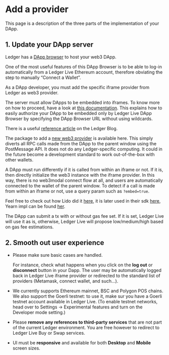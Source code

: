 # Add a provider

This page is a description of the three parts of the implementation of your DApp.

## 1. Update your DApp server

Ledger has a [DApp browser](https://github.com/LedgerHQ/eth-dapp-browser) to host your web3 DApp.

One of the most useful features of this DApp Browser is to be able to log-in automatically from a Ledger Live Ethereum account, therefore obviating the step to manually “Connect a Wallet”.

As a DApp developer, you must add the specific iframe provider from Ledger as web3 provider.

The server must allow DApps to be embedded into iframes. To know more on how to proceed, have a look at [this documentation](https://developer.mozilla.org/en-US/docs/Web/HTTP/Headers/Content-Security-Policy/frame-ancestors). This explains how to easily authorize your DApp to be embedded only by Ledger Live DApp Browser by specifying the DApp Browser URL without using wildcards.

There is a useful [reference article](https://blog.ledger.com/paraswap-defi/) on the Ledger Blog.

The package to add a [new web3 provider](https://www.npmjs.com/package/@ledgerhq/iframe-provider) is available here. This simply diverts all RPC calls made from the DApp to the parent window using the PostMessage API. It does not do any Ledger-specific computing. It could in the future become a development standard to work out-of-the-box with other wallets.

A DApp must run differently if it is called from within an iframe or not. If it is, then directly initialize the web3 instance with the iframe provider. In this way, there is no web3modal connect flow at all, and users are automatically connected to the wallet of the parent window. To detect if a call is made from within an iframe or not, use a query param such as `?embed=true`.

Feel free to check out how Lido did it [here](https://github.com/lidofinance/ledgerhq-frame-connector), it is later used in their sdk [here](https://github.com/lidofinance/lido-js-sdk/search?q=web3-ledgerhq-frame-connector), Yearn impl can be found [her](https://github.com/yearn/yearn-finance-v3/blob/develop/src/core/frameworks/blocknative/IframeWallet.ts).

The DApp can submit a tx with or without gas fee set. If it is set, Ledger Live will use it as is, otherwise, Ledger Live will propose low/medium/high based on gas fee estimations.


## 2. Smooth out user experience

* Please make sure basic cases are handled.

  For instance, check what happens when you click on the **log out** or **disconnect** button in your Dapp. The user may be automatically logged back in Ledger Live iframe provider or redirected to the standard list of providers (Metamask, connect wallet, and such…).

* We currently supports Ethereum mainnet, BSC and Polygon POS chains. We also support the Goerli testnet: to use it, make sur you have a Goerli testnet account available in Ledger Live. (To enable testnet networks, head over to Settings -> Experimental features and turn on the Developer mode setting.)

* Please **remove any references to third-party services** that are not part of the current Ledger environment. You are free however to redirect to Ledger Live Buy or Swap services.

* UI must be **responsive** and available for both **Desktop** and **Mobile** screen sizes.

